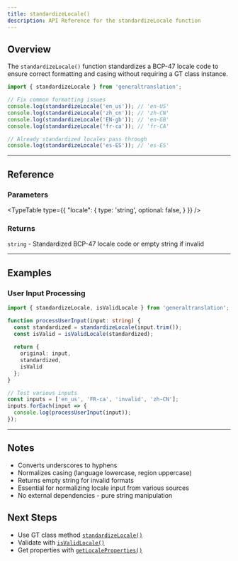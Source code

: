 ```yaml
---
title: standardizeLocale()
description: API Reference for the standardizeLocale function
---
```


## Overview

The `standardizeLocale()` function standardizes a BCP-47 locale code to ensure correct formatting and casing without requiring a GT class instance.

```typescript
import { standardizeLocale } from 'generaltranslation';

// Fix common formatting issues
console.log(standardizeLocale('en_us')); // 'en-US'
console.log(standardizeLocale('zh_cn')); // 'zh-CN'
console.log(standardizeLocale('EN-gb')); // 'en-GB'
console.log(standardizeLocale('fr-ca')); // 'fr-CA'

// Already standardized locales pass through
console.log(standardizeLocale('es-ES')); // 'es-ES'
```

---

## Reference

### Parameters

<TypeTable
  type={{
    "locale": {
      type: 'string',
      optional: false,
    }
  }}
/>

### Returns

`string` - Standardized BCP-47 locale code or empty string if invalid

---

## Examples

### User Input Processing

```typescript
import { standardizeLocale, isValidLocale } from 'generaltranslation';

function processUserInput(input: string) {
  const standardized = standardizeLocale(input.trim());
  const isValid = isValidLocale(standardized);
  
  return {
    original: input,
    standardized,
    isValid
  };
}

// Test various inputs
const inputs = ['en_us', 'FR-ca', 'invalid', 'zh-CN'];
inputs.forEach(input => {
  console.log(processUserInput(input));
});
```

---

## Notes

- Converts underscores to hyphens
- Normalizes casing (language lowercase, region uppercase)
- Returns empty string for invalid formats
- Essential for normalizing locale input from various sources
- No external dependencies - pure string manipulation

## Next Steps

- Use GT class method [`standardizeLocale()`](/docs/core/class/methods/locales/standardizeLocale)
- Validate with [`isValidLocale()`](/docs/core/functions/locales/isValidLocale)
- Get properties with [`getLocaleProperties()`](/docs/core/functions/locales/getLocaleProperties)